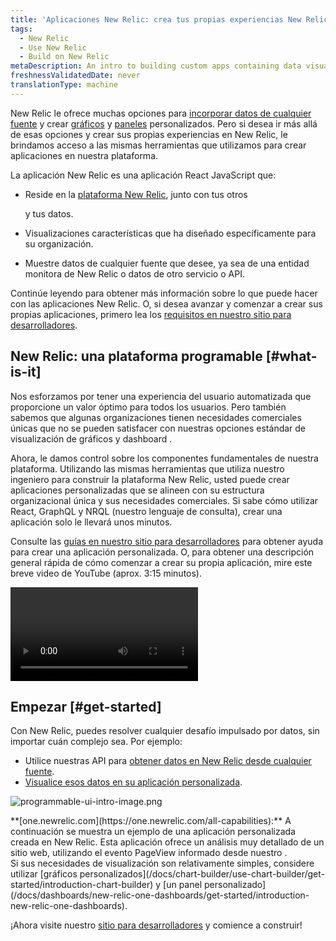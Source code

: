 ```yaml
---
title: 'Aplicaciones New Relic: crea tus propias experiencias New Relic'
tags:
  - New Relic
  - Use New Relic
  - Build on New Relic
metaDescription: An intro to building custom apps containing data visualizations that reside on the New Relic platform as New Relic applications.
freshnessValidatedDate: never
translationType: machine
---
```



New Relic le ofrece muchas opciones para [incorporar datos de cualquier fuente](/docs/data-apis/custom-data/intro-custom-data) y crear [gráficos](/docs/query-your-data/explore-query-data/query-builder/introduction-query-builder) y [paneles](/docs/query-your-data/explore-query-data/dashboards/introduction-dashboards) personalizados. Pero si desea ir más allá de esas opciones y crear sus propias experiencias en New Relic, le brindamos acceso a las mismas herramientas que utilizamos para crear aplicaciones en nuestra plataforma.

La aplicación New Relic es una aplicación React JavaScript que:

* Reside en la [plataforma New Relic](/docs/new-relic-one/use-new-relic-one/get-started/introduction-new-relic-one), junto con tus otros

  <InlinePopover type="dashboards"/>

  y tus datos.

* Visualizaciones características que ha diseñado específicamente para su organización.

* Muestre datos de cualquier fuente que desee, ya sea de una entidad monitora de New Relic o datos de otro servicio o API.

Continúe leyendo para obtener más información sobre lo que puede hacer con las aplicaciones New Relic. O, si desea avanzar y comenzar a crear sus propias aplicaciones, primero lea los [requisitos en nuestro sitio para desarrolladores](https://developer.newrelic.com/build-apps/permission-manage-apps).

## New Relic: una plataforma programable [#what-is-it]

Nos esforzamos por tener una experiencia del usuario automatizada que proporcione un valor óptimo para todos los usuarios. Pero también sabemos que algunas organizaciones tienen necesidades comerciales únicas que no se pueden satisfacer con nuestras opciones estándar de visualización de gráficos y dashboard .

Ahora, le damos control sobre los componentes fundamentales de nuestra plataforma. Utilizando las mismas herramientas que utiliza nuestro ingeniero para construir la plataforma New Relic, usted puede crear aplicaciones personalizadas que se alineen con su estructura organizacional única y sus necesidades comerciales. Si sabe cómo utilizar React, GraphQL y NRQL (nuestro lenguaje de consulta), crear una aplicación solo le llevará unos minutos.

Consulte las [guías en nuestro sitio para desarrolladores](https://developer.newrelic.com/build-apps) para obtener ayuda para crear una aplicación personalizada. O, para obtener una descripción general rápida de cómo comenzar a crear su propia aplicación, mire este breve video de YouTube (aprox. 3:15 minutos).

<Video
  id="QX7wMf6wTSU"
  type="youtube"
/>

## Empezar [#get-started]

Con New Relic, puedes resolver cualquier desafío impulsado por datos, sin importar cuán complejo sea. Por ejemplo:

* Utilice nuestras API para [obtener datos en New Relic desde cualquier fuente](/docs/data-apis/custom-data/intro-custom-data).
* [Visualice esos datos en su aplicación personalizada](https://developer.newrelic.com/build-apps).

<img
  title="programmable-ui-intro-image.png"
  alt="programmable-ui-intro-image.png"
  src={browserBrowserAnalyzerExample}
/>

<figcaption>
  <DoNotTranslate>**[one.newrelic.com](https://one.newrelic.com/all-capabilities):**</DoNotTranslate> A continuación se muestra un ejemplo de una aplicación personalizada creada en New Relic. Esta aplicación ofrece un análisis muy detallado de un sitio web, utilizando el evento PageView informado desde nuestro <InlinePopover type="browser"/>.
</figcaption>

<Callout variant="tip">
  Si sus necesidades de visualización son relativamente simples, considere utilizar [gráficos personalizados](/docs/chart-builder/use-chart-builder/get-started/introduction-chart-builder) y [un panel personalizado](/docs/dashboards/new-relic-one-dashboards/get-started/introduction-new-relic-one-dashboards).
</Callout>

¡Ahora visite nuestro [sitio para desarrolladores](http://developer.newrelic.com) y comience a construir!